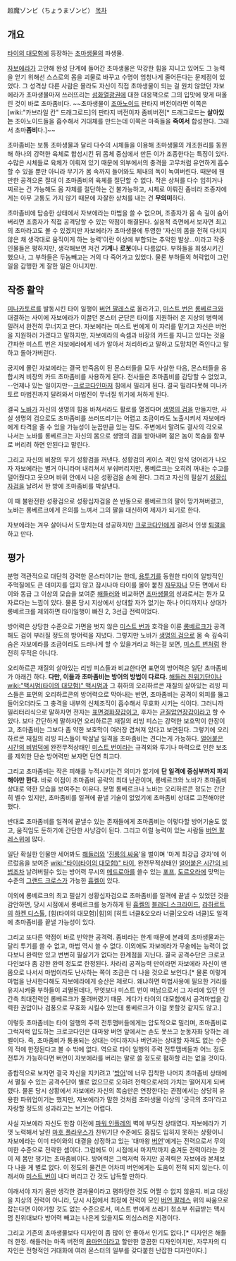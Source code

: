 超魔ゾンビ（ちょうまゾンビ）
[[목차]]
== 개요 ==
[[타이의 대모험]]에 등장하는 [[초마생물]]의 파생물.

[[자보에라]]가 고안해 완성 단계에 들어간 초마생물은 막강한 힘을 지니고 있어도 그 능력을 얻기 위해선 스스로의 몸을 괴물로 바꾸고 수명이 엄청나게 줄어든다는 문제점이 있었다. 그 성격상 다른 사람은 몰라도 자신이 직접 초마생물이 되는 걸 원치 않았던 자보에라가 초마생물마저 쓰러뜨리는 [[섬화열광권]]에 대한 대응책으로 그의 입맛에 맞게 떠올린 것이 바로 초마좀비다. ~~초마생물이 [[조아노이드]] 판타지 버전이라면 이쪽은 [wiki:"카브라일 칸" 드래그로드]의 판타지 버전이자 좀비버젼[* 드래그로드는 '''살아있는''' 조아노이드들을 흡수해서 거대체를 만드는데 이쪽은 마족들을 '''죽여서''' 합성한다. 그래서 초마'''좀비'''다.]~~

초마좀비는 보통 초마생물과 달리 다수의 시체들을 이용해 초마생물의 개조원리를 동원해 하나의 강력한 육체로 합성시킨 뒤 몸체 중심에서 만든 이가 조종한다는 특징이 있다. 수많은 시체들로 육체가 이뤄져 있기 때문에 외부에서의 충격을 고무처럼 유연하게 흡수할 수 있을 뿐만 아니라 무기가 몸 속까지 들어와도 체내의 독이 녹여버린다. 때문에 웬만한 공격으론 절대 이 초마좀비의 육체를 절단할 수 없다. 작은 상처를 다수 입히거나 찌르는 건 가능해도 몸 자체를 절단하는 건 불가능하고, 시체로 이뤄진 좀비라 조종자에게는 아무 고통도 가지 않기 때문에 자잘한 상처를 내는 건 '''무의미'''하다.

초마좀비에 탑승한 상태에서 자보에라는 마법을 쓸 수 없으며, 조종자가 몸 속 깊이 숨어버리면 조종자가 직접 공격당할 수 있는 약점이 해결된다. 실용적 측면에서 보자면 최고의 초마라고도 볼 수 있겠지만 자보에라가 초마생물에 투영한 '자신의 몸을 전혀 다치지 않은 채 생각대로 움직이게 하는 능력'이란 이상에 부합되는 추악한 발상...이라고 작중 인물들은 평하지만, 생각해보면 저건 '''기계'''나 '''로봇'''이나 다름없다. 부하들을 희생시키긴 했으나, 그 부하들은 두놈빼고는 거의 다 죽어가고 있었다. 물론 부하들의 허락없이 그런 일을 감행한 게 잘한 일은 아니지만. 

== 작중 활약 ==
[[미나카토르]]를 발동시킨 타이 일행이 [[버언 팔레스]]로 올라가고, [[미스트 번]]은 [[롱베르크]]와 대결하는 사이에 자보에라가 이끌던 몬스터 군단은 타이를 지원하러 온 지상의 병력에 밀려서 완전히 무너지고 만다. 자보에라는 미스트 번에게 이 자리를 맡기고 자신은 버언을 지원하러 가겠다고 말하지만, 자보에라의 속셈과 비장의 카드를 지니고 있다는 것을 간파한 미스트 번은 자보에라에게 네가 알아서 처리하라고 말하고 도망치면 죽인다고 말하고 돌아가버린다.

궁지에 몰린 자보에라는 결국 반죽음이 된 몬스터들을 모두 사살한 다음, 몬스터들을 융합시켜 비장의 카드 초마좀비를 사용하게 된다. 전사들은 초마좀비를 감당할 수 없었고, --언제나 있는 일이지만--[[크로코다인]]마저 힘에서 밀리게 된다. 결국 밀리다못해 미나카토르 마법진까지 달려와서 마법진이 무너질 위기에 처하게 된다.

결국 [[노바(타이의 대모험)|노바]]가 자신의 생명의 힘을 바쳐서라도 활로를 열겠다며 [[생명의 검]]을 만들지만, 사실 생명의 검으로도 초마좀비를 쓰러뜨리기는 어렵고 조금이라도 노출시켜서 자보에라에게 타격을 줄 수 있을 가능성이 눈꼽만큼 있는 정도. 주변에서 말려도 결사의 각오로 나서는 노바를 롱베르크는 자신의 몸으로 생명의 검을 받아내며 젊은 놈이 목숨을 함부로 버리려 하면 안된다고 말린다.

그리고 자신의 비장의 무기 성황검을 꺼낸다. 성황검의 케이스 격인 암석 덩어리가 나오자 자보에라는 별거 아니라며 내리쳐서 부숴버리지만, 롱베르크는 오히려 꺼내는 수고를 덜어줬다고 웃으며 바위 안에서 나온 성황검을 손에 쥔다. 그리고 자신의 필살기 [[성황십자검]]을 날려서 한 방에 초마좀비를 박살낸다.

이 때 불완전한 성황검으로 성황십자검을 쓴 반동으로 롱베르크의 팔이 망가져버렸고, 노바는 롱베르크에게 은의를 느껴서 그의 팔을 대신하여 제자가 되기로 한다.

자보에라는 겨우 살아나서 도망치는데 성공하지만 [[크로코다인]]에게 걸려서 인생 [[퇴갤]]을 하고 만다.

== 평가 ==
분명 객관적으로 대단히 강력한 몬스터이기는 한데, [[용투기]]를 동원한 타이의 일방적인 주먹질에도 큰 데미지를 입지 않고 잠시나마 타이를 몰아 붙친 [[자무자]]나 모든 면에서 타이와 동급 그 이상의 모습을 보여준 [[해들러]]와 비교하면 [[초마생물]]의 성과로서는 뭔가 모자르다는 느낌이 있다. 물론 당시 지상에서 상대할 자가 없기는 하나 어디까지나 상대가 롱베르크를 제외하면 타이일행이 빠진 2, 3선급 전력이었다.

방어력은 상당한 수준으로 가면을 벗지 않은 [[미스트 번]]과 호각을 이룬 [[롱베르크]]가 공격해도 검이 부러질 정도의 방어력을 지녔다. 그렇지만 노바가 [[생명의 검]]으로 몸 속 깊숙히 숨은 자보에라를 조금이라도 드러나게 할 수 있을거라고 하는걸 보면, [[미스트 번]]처럼 완전히 무적은 아니다.

오리하르콘 재질의 살아있는 리빙 피스들과 비교한다면 표면의 방어력은 일단 초마좀비가 아래긴 하다. '''다만, 이들과 초마좀비는 방어의 방법이 다르다.''' [[해들러 친위기단]]이나 [[wiki:"맥시멈(타이의 대모험)" 맥시멈]]과 그 휘하의 오리하르콘 재질의 살아있는 리빙 피스들은 표면의 오리하르콘의 방어력으로 막아내는 반면, 초마좀비는 공격이 외피를 뚫고 들어오더라도 그 충격을 내부의 신체조직이 흡수해서 무효화 시키는 식이다. 그러니까 밀리터리식으로 말하자면 전자는 [[표면경화장갑]]이고, 후자는 [[균질압연장갑]]이라고 할 수 있다. 보다 간단하게 말하자면 오리하르콘 재질의 리빙 피스는 강력한 보호막이 한장이고, 초마좀비는 그보다 좀 약한 보호막이 여러장 겹쳐져 있다고 보면된다. 그렇기에 오리하르콘 재질의 리빙 피스들이 박살날 일격을 초마좀비는 견디는게 가능하다. [[얼어붙은 시간의 비법]]덕에 완전무적상태인 [[미스트 번]]이라는 규격외와 투기나 마력으로 인한 보조를 제외한 단순 방어력만 보자면 단연 최고다.

그리고 초마좀비는 작은 피해를 누적시키는건 의미가 없기에 '''단 일격에 중심부까지 파괴해야만 한다.''' 바로 이점이 초마좀비 공략의 최대 난관이며, 롱베르크와 노바가 초마좀비 상대로 약한 모습을 보여주는 이유다. 분명 롱베르크나 노바는 오리하르콘 정도는 간단히 벨수 있지만, 초마좀비를 일격에 끝낼 기술이 없었기에 초마좀비 상대로 고전해야만 했다.

반대로 초마좀비를 일격에 끝낼수 있는 존재들에게 초마좀비는 이렇다할 방어기술도 없고, 움직임도 둔하기에 간단한 사냥감이 된다. 그리고 이럴 능력이 있는 사람들 [[버언 팔레스]]위에 많다.

일단 확실한 인물만 세어봐도 [[해들러]]와 '[[진룡의 싸움]]'을 벌이며 '마계 최강급 강자'에 이르렀음을 보여준 [[wiki:"타이(타이의 대모험)" 타이]], 완전무적상태인 [[얼어붙은 시간의 비법]]조차 날려버릴수 있는 방어력 무시의 [[메드로아]]를 쓸수 있는 [[포프]], [[도르오라]]에 맞먹는 수준의 [[그랜드 크로스]]가 가능한 [[흉켈]]이 있다.

이외에 롱베르크의 최고 필살기 성황십자검으로 초마좀비를 일격에 끝낼 수 있었던 것을 감안하면, 당시 시점에서 롱베르크를 능가하게 된 [[흉켈]]의 [[블러디 스크라이드]], [[라하르트]]의 [[하켄 디스톨]], [힘(타이의 대모험)|힘]의 [히트 너클&오오라 너클|오오라 너클]도 일격에 초마좀비를 끝낼 가능성이 있다.

그리고 또다른 약점이 바로 빈약한 공격력. 좀비라는 한계 때문에 본래의 초마생물과는 달리 투기를 쓸 수 없고, 마법 역시 쓸 수 없다. 이외에도 자보에라가 무술에는 능력이 없다보니 완력만 있고 변변히 필살기가 없다는 한계점을 지닌다. 결국 공격수단은 크로코다인보다 좀 강한 완력 정도로 한정된다. 차라리 공격능력 만이라면 자보에라 자신이 맨몸으로 나서서 마법이라도 난사하는 쪽이 조금은 더 나을 것으로 보인다.[* 물론 이렇게 마법을 난사한다해도 자보에라에게 승산은 제로다. 왜냐하면 마법사용에 필요한 거리를 유지시켜줄 부하들이 괴멸된데다, 무엇보다 미스트 번이 떠남으로서 그 자리에 있던 인간측 최대전력인 롱베르크가 풀려버렸기 때문. 게다가 타이의 대모험에서 공격마법을 강력한 권압이나 검풍으로 무효화 시킬수 있는데 롱베르크가 이걸 못할것 같지도 않고.]

이렇듯 초마좀비는 타이 일행의 주력 전투맴버들에게는 압도적으로 밀리며, 초마좀비로 그럭저럭 압도하는 크로코다인은 대마왕 버언 앞에서는 손도 못쓰고 눈동자화 당하는 레벨이다. 즉, 초마좀비가 통용되는 상대는 어디까지나 버언과는 상대할 자격도 없는 수준의 적에 한정된다고 볼 수 밖에 없다. 역으로 타이 일행의 주력 전투맴버들과 어느 정도 전투가 가능하다면 버언이 자보에라를 버리는 말로 쓸 정도로 폄하할 리는 없을 것이다.

종합적으로 보자면 결국 자신을 지키려고 '[[방어]]'에 너무 집착한 나머지 초마좀비 상태에서 펼칠 수 있는 공격수단이 별로 없으므로 오히려 전력으로서의 가치는 떨어지게 되버렸다. 물론 당시 상황에서 자보에라 자신의 목숨만은 연장한다는 관점에서는 상당히 유용한 파워업이기는 했지만, 자보에라가 말한 것처럼 초마생물 이상의 '궁극의 초마'라고 자랑할 정도의 성과라고는 보기는 어렵다.

사실 자보에라 자신도 한참 이전에 [[파워 인플레]]의 벽에 부딧친 상태였다. 자보에라가 기껏 노력해서 날린 [[마호 플라우스]]가 친위기단 수준에도 흠집도 입히지 못하는 상황이니 자보에라는 이미 타이와의 대결을 상정하고 있는 '대마왕 [[버언]]'에게는 전력으로서 무의미한 수준으로 전락한 셈이다. 그럼에도 이 시점에서 마지막까지 숨겨둔 전력이라는 것이 제 몸만 챙기는 초마좀비이다. 방어력은 그럭저럭 하지만 공격력은 자보에라 본체보다 나을 게 별로 없다. 이 정도의 물건은 어차피 버언에게는 도움이 전혀 되지 않는다. 이래서야 [[미스트 번]]이 내다 버리고 간 것도 납득할 만하다.

이래서야 자기 몸만 생각한 결과물이라고 폄하당한 것도 어쩔 수 없지 않을지. 비교 대상을 지상의 전력이 아니라, 당시 시점에서 최정예 전력이 모인 [[버언 팔레스]] 위의 싸움으로 잡는다면 이야기할 것도 없는 수준으로서, 미스트 번에게 쓰레기 청소부 취급받는 맥시멈 친위대보다 방어력 빼고는 나은게 있을지도 의심스러운 지경이다.

그리고 기존의 초마생물보다 디자인이 좀 많이 안 좋아서 인기도 없다.[* 디자인은 해들러 한정. 해들러는 마족 버전의 [[용마인]]이라고 할만한 깔끔한 디자인이지만, 자무자의 디자인은 전형적인 거대화에 여러 몬스터의 일부를 갖다붙힌 난잡한 디자인이다.]
